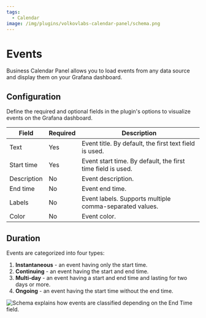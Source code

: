 ```yaml
---
tags:
  - Calendar
image: /img/plugins/volkovlabs-calendar-panel/schema.png
---
```



# Events

Business Calendar Panel allows you to load events from any data source and display them on your Grafana dashboard.

## Configuration

Define the required and optional fields in the plugin's options to visualize events on the Grafana dashboard.

| Field       | Required | Description                                                 |
| ----------- | -------- | ----------------------------------------------------------- |
| Text        | Yes      | Event title. By default, the first text field is used.      |
| Start time  | Yes      | Event start time. By default, the first time field is used. |
| Description | No       | Event description.                                          |
| End time    | No       | Event end time.                                             |
| Labels      | No       | Event labels. Supports multiple comma-separated values.     |
| Color       | No       | Event color.                                                |

## Duration

Events are categorized into four types:

1. **Instantaneous** - an event having only the start time.
1. **Continuing** - an event having the start and end time.
1. **Multi-day** - an event having a start and end time and lasting for two days or more.
1. **Ongoing** - an event having the start time without the end time.

<Image
  title="Schema explains how events are classified depending on the End Time field."
  src="/img/plugins/volkovlabs-calendar-panel/schema.png"
/>
